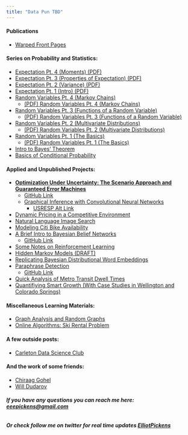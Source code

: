 ```yaml
---
title: "Data Pun TBD"
---
```


<!---
#### __New Series on Probability & Statistics__

I'm going to be working on a short introduction to Probability & Statistics through a series of posts on the fundamentals of the subjects. Stay tuned and check the content page, or follow my twitter updates for new releases! The first few are already up and more will be coming soon!

-->

#### __Publications__

+ <h><a href="https://www.cjr.org/analysis/election-politics-front-pages.php">Warped Front Pages</a></h>

<!--- + [Other Posts](content.html) -->

#### __Series on Probability and Statistics:__

+ <h><a href="ex3.pdf">Expectation Pt. 4 (Moments) (PDF)</a></h>
+ <h><a href="ex1_2.pdf">Expectation Pt. 3 (Properties of Expectation) (PDF)</a></h>
+ <h><a href="ex2.pdf">Expectation Pt. 2 (Variance) (PDF)</a></h>
+ <h><a href="ex1.pdf">Expectation Pt. 1 (Intro) (PDF)</a></h>
+ [Random Variables Pt. 4 (Markov Chains)](rv4.html)
    + <h><a href="rv4.pdf">(PDF) Random Variables Pt. 4 (Markov Chains)</a></h>
+ [Random Variables Pt. 3 (Functions of a Random Variable)](rv3.html)
    + <h><a href="rv3.pdf">(PDF) Random Variables Pt. 3 (Functions of a Random Variable)</a></h>
+ [Random Variables Pt. 2 (Multivariate Distributions)](rv2.html)
    + <h><a href="rv2.pdf">(PDF) Random Variables Pt. 2 (Multivariate Distributions)</a></h>
+ [Random Variables Pt. 1 (The Basics)](rv1.html)
    + <h><a href="rv_p1.pdf">(PDF) Random Variables Pt. 1 (The Basics)</a></h>
+ <h><a href="bayes_theorem.pdf">Intro to Bayes' Theorem</a></h>
+ <h><a href="conditional_probability.pdf">Basics of Conditional Probability</a></h>

#### __Applied and Unpublished Projects:__ 

+ <h><b><a href="comps.pdf">Optimization Under Uncertainty: The Scenario Approach and Guaranteed Error Machines</a></b></h>
    + [GitHub Link](https://github.com/epickens/Comps)
  + <h><a href="USRESP__Spring_2019___CNN_(3).pdf">Graphical Inference with Convolutional Neural Networks</a></h>
    + [USRESP Alt Link](https://www.causeweb.org/usproc/usresp/2019/spring/winners)
+ <h><a href="dps.pdf">Dynamic Pricing in a Competitive Environment</a></h>
+ <h><a href="nl_is.pdf">Natural Language Image Search</a></h>
+ <h><a href="citibike.pdf">Modeling Citi Bike Availability</a></h>
+ <h><a href="belief_nets.pdf">A Brief Intro to Bayesian Belief Networks</a></h>
    + [GitHub Link](https://github.com/epickens/Bayesian-Networks)
+ [Some Notes on Reinforcement Learning](https://github.com/epickens/Reinforcement-Learning)
+ <h><a href="hmm_draft.pdf">Hidden Markov Models (DRAFT)</a></h>
+ <h><a href="BayesianProject(1).pdf">Replicating Bayesian Distributional Word Embeddings</a></h>
+ <h><a href="Paraphrase_Detection_Final_Writeup.pdf">Paraphrase Detection</a></h>
    + [GitHub Link](https://github.com/chi-raag/paraphraseDetection)
+ [Quick Analysis of Metro Transit Dwell Times](Slides.html)
+ <h><a href="cities.pdf">Quantifiying Smart Growth (With Case Studies in Wellington and Colorado Springs)</a></h>

#### __Miscellaneous Learning Materials:__

+ <h><a href="graphs_pt1.pdf">Graph Analysis and Random Graphs</a></h>
+ <h><a href="online_ski_rental.pdf">Online Algorithms: Ski Rental Problem</a></h>

#### __A few outside posts:__

+ [Carleton Data Science Club](https://carletonalgoclub.github.io/ "Carleton Algo Club")

#### __And the work of some friends:__

+ [Chiraag Gohel](https://chiraaggohel.com/)
+ [Will Dudarov](https://sites.google.com/view/william-dudarov/home?authuser=1)

###### __If you have any questions you can reach me here: [eeepickens@gmail.com](mailto:eeepickens@gmail.com)__

###### __Or check follow me on twitter for real time updates [ElliotPickens](https://twitter.com/ElliotPickens)__


<!--
---
#### __Join this Blog's Google Group__

Get email updates about new posts or changes to the blog through its Google Group. Join [here](http://groups.google.com/group/data-pun-tbd "Data Pun TBD Google Group") or send an email to [data.pun.tbd@gmail.com](mailto:data.pun.tbd@gmail.com).
---
-->
